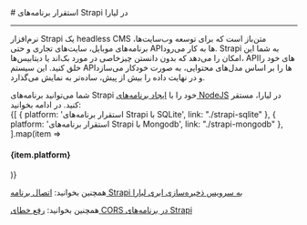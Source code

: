 

<Layout>
<Head>
<title>مستندات استقرار برنامه‌های Strapi - لیارا</title>
<meta property="og:title" content="مستندات خدمات رایانش ابری لیارا" />
<meta property="og:description" content="مستندات مربوط به نحوه استقرار برنامه‌های Strapi در پلتفرم NodeJS در لیارا"  />
</Head>
# استقرار برنامه‌های Strapi در لیارا
<hr className="mb-2" />

نرم‌افزار Strapi یک headless CMS متن‌باز است که برای توسعه وب‌سایت‌ها، برنامه‌های موبایل، سایت‌های تجاری و حتی APIها به کار می‌رود. Strapi به شما این امکان را می‌دهد که بدون دانستن چیزخاصی در مورد بک‌اند یا دیتابیس‌ها، APIهای خود را خلق کنید. این سیستم APIها را بر اساس مدل‌های محتوایی، به صورت خودکار می‌سازد و در نهایت داده را بیش از پیش، ساده‌تر به نمایش می‌گذارد.

<div className='h-4' />
شما می‌توانید برنامه‌های Strapi خود را با <a href="../../../how-tos/create-app" className="text-[#2196f3] ">ایجاد برنامه‌های NodeJS</a> در لیارا، مستقر کنید. در ادامه بخوانید:

<div className='h-2' />
<div className="grid md:grid-cols-2 gap-4">
            {[
    { platform: 'استقرار برنامه‌های Strapi با SQLite', link: "./strapi-sqlite" },
    { platform: 'استقرار برنامه‌های Strapi با Mongodb', link: "./strapi-mongodb" },
  ].map(item =>
    <Link href={item.link}>
    <Card className="flex cursor-pointer w-full items-center justify-between">
        <div className="flex items-center gap-3">
        <h4>
            {item.platform}
        </h4>
        </div>
        <GoArrowLeft className="ml-1" />
    </Card>
    </Link>
            )}
          </div>
<div className='h-2' />
<Alert variant="success">
<p>
همچنین بخوانید: <a href="/object-storage/how-tos/connect-via-platform/strapi" className="text-[#2196f3] ">اتصال برنامه Strapi به سرویس ذخیره‌سازی ابری لیارا</a>
</p>
</Alert>
<Alert variant="success">
<p>
همچنین بخوانید: <a href="../../../fix-common-errors/cors-error/strapi" className="text-[#2196f3] ">رفع خطای CORS در برنامه‌های Strapi</a>
</p>
</Alert>
</Layout>